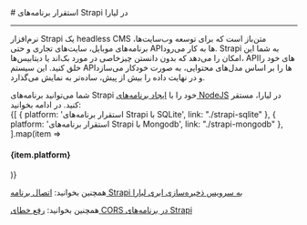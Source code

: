 

<Layout>
<Head>
<title>مستندات استقرار برنامه‌های Strapi - لیارا</title>
<meta property="og:title" content="مستندات خدمات رایانش ابری لیارا" />
<meta property="og:description" content="مستندات مربوط به نحوه استقرار برنامه‌های Strapi در پلتفرم NodeJS در لیارا"  />
</Head>
# استقرار برنامه‌های Strapi در لیارا
<hr className="mb-2" />

نرم‌افزار Strapi یک headless CMS متن‌باز است که برای توسعه وب‌سایت‌ها، برنامه‌های موبایل، سایت‌های تجاری و حتی APIها به کار می‌رود. Strapi به شما این امکان را می‌دهد که بدون دانستن چیزخاصی در مورد بک‌اند یا دیتابیس‌ها، APIهای خود را خلق کنید. این سیستم APIها را بر اساس مدل‌های محتوایی، به صورت خودکار می‌سازد و در نهایت داده را بیش از پیش، ساده‌تر به نمایش می‌گذارد.

<div className='h-4' />
شما می‌توانید برنامه‌های Strapi خود را با <a href="../../../how-tos/create-app" className="text-[#2196f3] ">ایجاد برنامه‌های NodeJS</a> در لیارا، مستقر کنید. در ادامه بخوانید:

<div className='h-2' />
<div className="grid md:grid-cols-2 gap-4">
            {[
    { platform: 'استقرار برنامه‌های Strapi با SQLite', link: "./strapi-sqlite" },
    { platform: 'استقرار برنامه‌های Strapi با Mongodb', link: "./strapi-mongodb" },
  ].map(item =>
    <Link href={item.link}>
    <Card className="flex cursor-pointer w-full items-center justify-between">
        <div className="flex items-center gap-3">
        <h4>
            {item.platform}
        </h4>
        </div>
        <GoArrowLeft className="ml-1" />
    </Card>
    </Link>
            )}
          </div>
<div className='h-2' />
<Alert variant="success">
<p>
همچنین بخوانید: <a href="/object-storage/how-tos/connect-via-platform/strapi" className="text-[#2196f3] ">اتصال برنامه Strapi به سرویس ذخیره‌سازی ابری لیارا</a>
</p>
</Alert>
<Alert variant="success">
<p>
همچنین بخوانید: <a href="../../../fix-common-errors/cors-error/strapi" className="text-[#2196f3] ">رفع خطای CORS در برنامه‌های Strapi</a>
</p>
</Alert>
</Layout>